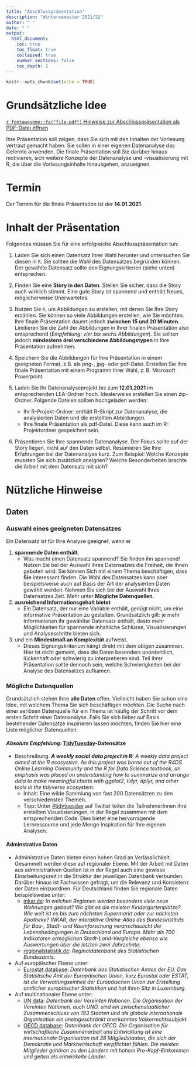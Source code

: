 ```yaml
---
title: "Abschlusspräsentation"
description: "Wintersemester 2021/22"
author: " "
date: " "
output:
  html_document:
    toc: true
    toc_float: true
    collapsed: true
    number_sections: false
    toc_depth: 2
---
```


```r
knitr::opts_chunk$set(echo = TRUE)
```

# Grundsätzliche Idee
 
[`r fontawesome::fa("file-pdf")` Hinweise zur Abschlusspräsentation als PDF-Datei öffnen](./unterlagen/uebungsaufgaben/Anforderungen_Präsentation.pdf) 
 
Ihre Präsentation soll zeigen, dass Sie sich mit den Inhalten der Vorlesung vertraut gemacht haben. Sie sollen in einer eigenen Datenanalyse das Gelernte anwenden. Die finale Präsentation soll Sie darüber hinaus motivieren, sich weitere Konzepte der Datenanalyse und -visualisierung mit R, die über die Vorlesungsinhalte hinausgehen, anzueignen.

# Termin

Der Termin für die finale Präsentation ist der **14.01.2021**.

# Inhalt der Präsentation

Folgendes müssen Sie für eine erfolgreiche Abschlusspräsentation tun:

1. Laden Sie sich einen Datensatz Ihrer Wahl herunter und untersuchen Sie diesen in `R`. Sie sollten die Wahl des Datensatzes begründen können. Der gewählte Datensatz sollte den Eignungskriterien (siehe unten) entsprechen. 

1. Finden Sie eine **Story in den Daten**. Stellen Sie sicher, dass die Story auch wirklich stimmt. Eine gute Story ist spannend und enthält Neues, möglicherweise Unerwartetes.

1. Nutzen Sie `R`, um Abbildungen zu erstellen, mit denen Sie Ihre Story erzählen. Sie können so viele Abbildungen erstellen, wie Sie möchten. Ihre finale Präsentation dauert jedoch **zwischen 15 und 20 Minuten**. Limitieren Sie die Zahl der Abbildungen in Ihrer finalen Präsentation also entsprechend (*Empfehlung: vier bis sechs Abbildungen*). Sie sollten jedoch **mindestens drei verschiedene Abbildungstypen** in Ihre Präsentation aufnehmen.

1. Speichern Sie die Abbildungen für Ihre Präsentation in einem geeigneten Format, z.B. als png-, jpg- oder pdf-Datei. Erstellen Sie Ihre finale Präsentation mit einem Programm Ihrer Wahl, z. B. Microsoft Powerpoint. 

1. Laden Sie Ihr Datenanalyseprojekt bis zum **12.01.2021** im entsprechenden LEA-Ordner hoch. Idealerweise erstellen Sie einen zip-Ordner. Folgende Dateien sollten hochgeladen werden:
    + Ihr R-Projekt-Ordner: enthält R-Skript zur Datenanalyse, die analysierten Daten und die erstellten Abbildungen.
    + Ihre finale Präsentation als pdf-Datei. Diese kann auch im R-Projektordner gespeichert sein.

1. Präsentieren Sie Ihre spannende Datenanalyse. Der Fokus sollte auf der Story liegen, nicht auf den Daten selbst. Resümieren Sie Ihre Erfahrungen bei der Datenanalyse kurz. Zum Beispiel: Welche Konzepte mussten Sie sich zusätzlich aneignen? Welche Besonderheiten brachte die Arbeit mit dem Datensatz mit sich?


# Nützliche Hinweise

## Daten

### Auswahl eines geeigneten Datensatzes

Ein Datensatz ist für Ihre Analyse geeignet, wenn er 

1) **spannende Daten enthält**, 
    + Was macht einen Datensatz spannend? Sie finden ihn spannend! Nutzen Sie bei der Auswahl ihres Datensatzes die Freiheit, die Ihnen geboten wird. Sie können Sich mit einem Thema beschäftigen, dass **Sie** interessant finden. Die Wahl des Datensatzes kann aber beispielsweise auch auf Basis der Art der analysierten Daten gewählt werden. Nehmen Sie sich bei der Auswahl Ihres Datensatzes Zeit. Mehr unter **Mögliche Datenquellen**.
2) **ausreichend Informationsgehalt bietet**
    + Ein Datensatz, der nur eine Variable enthält, genügt nicht, um eine informative Präsentation zu gestalten. Grundsätzlich gilt: je mehr Informationen ihr gewählter Datensatz enthält, desto mehr Möglichkeiten für spannende inhaltliche Schlüsse, Visualisierungen und Analyseschritte bieten sich.
3) und ein **Mindestmaß an Komplexität** aufweist.
    + Dieses Eignungskriterium hängt direkt mit dem obigen zusammen. Hier ist nicht gemeint, dass die Daten besonders unordentlich, lückenhaft oder schwierig zu interpretieren sind. Teil ihrer Präsentation sollte dennoch sein, welche Schwierigkeiten bei der Analyse des Datensatzes aufkamen. 

### Mögliche Datenquellen

Grundsätzlich stehen Ihne **alle Daten** offen. Vielleicht haben Sie schon eine Idee, mit welchem Thema Sie sich beschäftigen möchten. Die Suche nach einer seriösen Datenquelle für ein Thema ist häufig der Schritt vor dem ersten Schritt einer Datenanalyse. Falls Sie sich lieber auf Basis bestehender Datensätze inspirieren lassen möchten, finden Sie hier eine Liste möglicher Datenquellen.

#### ***Absolute Empfehlung:*** [TidyTuesday](https://github.com/rfordatascience/tidytuesday)-Datensätze
+ Beschreibung: ***A weekly social data project in R:**
A weekly data project aimed at the R ecosystem. As this project was borne out of the R4DS Online Learning Community and the R for Data Science textbook, an emphasis was placed on understanding how to summarize and arrange data to make meaningful charts with ggplot2, tidyr, dplyr, and other tools in the tidyverse ecosystem.*
    + Inhalt: Eine wilde Sammlung von fast 200 Datensätzen zu den verschiedensten Themen. 
    + Tipp: Unter [#tidytuesday](https://twitter.com/search?q=%23tidytuesday&src=typed_query) auf Twitter teilen die TeilnehmerInnen ihre erstellten Visualisierungen, in der Regel zusammen mit dem entsprechenden Code. Dies bietet eine hervorragende Lernressource und jede Menge Inspiration für Ihre eigenen Analysen.
   
#### Adminstrative Daten

+ Administrative Daten bieten einen hohen Grad an Verlässlichkeit. Gesammelt werden diese auf regionaler Ebene. Mit der Arbeit mit Daten aus administrativen Quellen ist in der Regel auch eine gewisse Einarbeitungszeit in die Struktur der jeweiligen Datenbank verbunden. Darüber hinaus ist Fachwissen gefragt, um die Relevanz und Konsistenz der Daten einzuordnen. Für Deutschland finden Sie regionale Daten beispielsweise unter: 
    + [inkar.de](https://www.inkar.de/): *In welchen Regionen werden besonders viele neue Wohnungen gebaut? Wo gibt es die meisten Kindergartenplätze? Wie weit ist es bis zum nächsten Supermarkt oder zur nächsten Apotheke? INKAR, der interaktive Online-Atlas des Bundesinstituts für Bau-, Stadt- und Raumforschung veranschaulicht die Lebensbedingungen in Deutschland und Europa. Mehr als 700 Indikatoren ermöglichen Stadt-Land-Vergleiche ebenso wie Auswertungen über die letzten zwei Jahrzehnte.*
    + [regionalstatistik.de](https://www.regionalstatistik.de/genesis/online): *Reginaldatenbank des Statistischen Bundesamts.*
+ Auf europäischer Ebene unter:    
    + [Eurostat database](https://ec.europa.eu/eurostat/de/data/database): *Datenbank des Statistischen Amtes der EU. Das Statistische Amt der Europäischen Union, kurz Eurostat oder ESTAT, ist die Verwaltungseinheit der Europäischen Union zur Erstellung amtlicher europäischer Statistiken und hat ihren Sitz in Luxemburg.*
+ Auf multinationaler Ebene unter:
    + [UN data](https://data.un.org/): *Datenbank der Vereinten Nationen. Die Organisation der Vereinten Nationen, auch UNO, sind ein zwischenstaatlicher Zusammenschluss von 193 Staaten und als globale internationale Organisation ein uneingeschränkt anerkanntes Völkerrechtssubjekt.*
    + [OECD database](https://data.oecd.org/): *Datenbank der OECD. Die Organisation für wirtschaftliche Zusammenarbeit und Entwicklung ist eine internationale Organisation mit 38 Mitgliedstaaten, die sich der Demokratie und Marktwirtschaft verpflichtet fühlen. Die meisten Mitglieder gehören zu den Ländern mit hohem Pro-Kopf-Einkommen und gelten als entwickelte Länder.*
    
